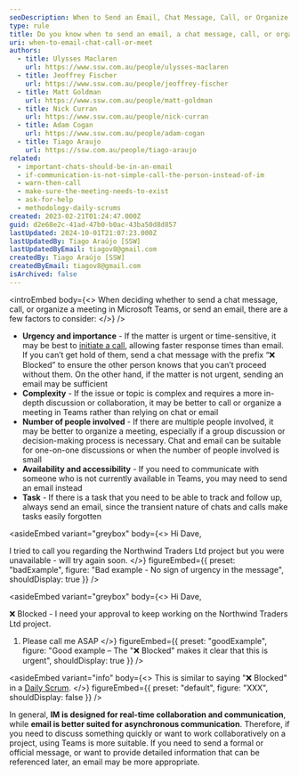 ```yaml
---
seoDescription: When to Send an Email, Chat Message, Call, or Organize a Meeting - Learn how to choose the right communication method for Microsoft Teams and email, considering factors like urgency, complexity, number of people involved, availability, and task requirements.
type: rule
title: Do you know when to send an email, a chat message, call, or organize a meeting?
uri: when-to-email-chat-call-or-meet
authors:
  - title: Ulysses Maclaren
    url: https://www.ssw.com.au/people/ulysses-maclaren
  - title: Jeoffrey Fischer
    url: https://www.ssw.com.au/people/jeoffrey-fischer
  - title: Matt Goldman
    url: https://www.ssw.com.au/people/matt-goldman
  - title: Nick Curran
    url: https://www.ssw.com.au/people/nick-curran
  - title: Adam Cogan
    url: https://www.ssw.com.au/people/adam-cogan
  - title: Tiago Araujo
    url: https://ssw.com.au/people/tiago-araujo
related:
  - important-chats-should-be-in-an-email
  - if-communication-is-not-simple-call-the-person-instead-of-im
  - warn-then-call
  - make-sure-the-meeting-needs-to-exist
  - ask-for-help
  - methodology-daily-scrums
created: 2023-02-21T01:24:47.000Z
guid: d2e68e2c-41ad-47b0-b0ac-43ba50d8d857
lastUpdated: 2024-10-01T21:07:23.000Z
lastUpdatedBy: Tiago Araújo [SSW]
lastUpdatedByEmail: tiagov8@gmail.com
createdBy: Tiago Araújo [SSW]
createdByEmail: tiagov8@gmail.com
isArchived: false
---
```


<introEmbed
  body={<>
When deciding whether to send a chat message, call, or organize a meeting in Microsoft Teams, or send an email, there are a few factors to consider:
  </>}
/>
* **Urgency and importance** - If the matter is urgent or time-sensitive, it may be best to [initiate a call](/warn-then-call), allowing faster response times than email. If you can’t get hold of them, send a chat message with the prefix “❌ Blocked” to ensure the other person knows that you can’t proceed without them. On the other hand, if the matter is not urgent, sending an email may be sufficient
* **Complexity** - If the issue or topic is complex and requires a more in-depth discussion or collaboration, it may be better to call or organize a meeting in Teams rather than relying on chat or email
* **Number of people involved** - If there are multiple people involved, it may be better to organize a meeting, especially if a group discussion or decision-making process is necessary. Chat and email can be suitable for one-on-one discussions or when the number of people involved is small
* **Availability and accessibility** - If you need to communicate with someone who is not currently available in Teams, you may need to send an email instead
* **Task** - If there is a task that you need to be able to track and follow up, always send an email, since the transient nature of chats and calls make tasks easily forgotten

<asideEmbed
  variant="greybox"
  body={<>
    Hi Dave,

I tried to call you regarding the Northwind Traders Ltd project but you were unavailable - will try again soon.
  </>}
  figureEmbed={{
    preset: "badExample",
    figure: "Bad example - No sign of urgency in the message",
    shouldDisplay: true
  }}
/>

<asideEmbed
  variant="greybox"
  body={<>
    Hi Dave,

❌ Blocked - I need your approval to keep working on the Northwind Traders Ltd project.

1. Please call me ASAP
  </>}
  figureEmbed={{
    preset: "goodExample",
    figure: "Good example – The \"❌ Blocked\" makes it clear that this is urgent",
    shouldDisplay: true
  }}
/>

<asideEmbed
  variant="info"
  body={<>
    This is similar to saying "❌ Blocked" in a [Daily Scrum](/methodology-daily-scrums).
  </>}
  figureEmbed={{
    preset: "default",
    figure: "XXX",
    shouldDisplay: false
  }}
/>

In general, **IM is designed for real-time collaboration and communication**, while **email is better suited for asynchronous communication**.
Therefore, if you need to discuss something quickly or want to work collaboratively on a project, using Teams is more suitable.
If you need to send a formal or official message, or want to provide detailed information that can be referenced later, an email may be more appropriate.
